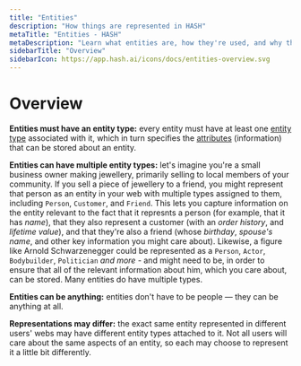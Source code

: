 ```yaml
---
title: "Entities"
description: "How things are represented in HASH"
metaTitle: "Entities - HASH"
metaDescription: "Learn what entities are, how they're used, and why they're so important in HASH"
sidebarTitle: "Overview"
sidebarIcon: https://app.hash.ai/icons/docs/entities-overview.svg
---
```


# Overview

**Entities must have an entity type:** every entity must have at least one [entity type](/guide/types/entity-types) associated with it, which in turn specifies the [attributes](/guide/entities/attributes) (information) that can be stored about an entity.

**Entities can have multiple entity types:** let's imagine you're a small business owner making jewellery, primarily selling to local members of your community. If you sell a piece of jewellery to a friend, you might represent that person as an entity in your web with multiple types assigned to them, including `Person`, `Customer`, and `Friend`. This lets you capture information on the entity relevant to the fact that it represnts a person (for example, that it has _name_), that they also represent a customer (with an _order history_, and _lifetime value_), and that they're also a friend (whose _birthday_, _spouse's name_, and other key information you might care about). Likewise, a figure like Arnold Schwarzenegger could be represented as a `Person`, `Actor`, `Bodybuilder`, `Politician` _and more_ - and might need to be, in order to ensure that all of the relevant information about him, which you care about, can be stored. Many entities do have multiple types.

**Entities can be anything:** entities don't have to be people — they can be anything at all.

**Representations may differ:** the exact same entity represented in different users' webs may have different entity types attached to it. Not all users will care about the same aspects of an entity, so each may choose to represent it a little bit differently.
